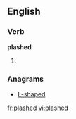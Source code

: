 ==English==

===Verb===
'''plashed'''

# {{present participle of|[[plash]]}}

===Anagrams===
* [[L-shaped#English|L-shaped]]

[[fr:plashed]]
[[vi:plashed]]